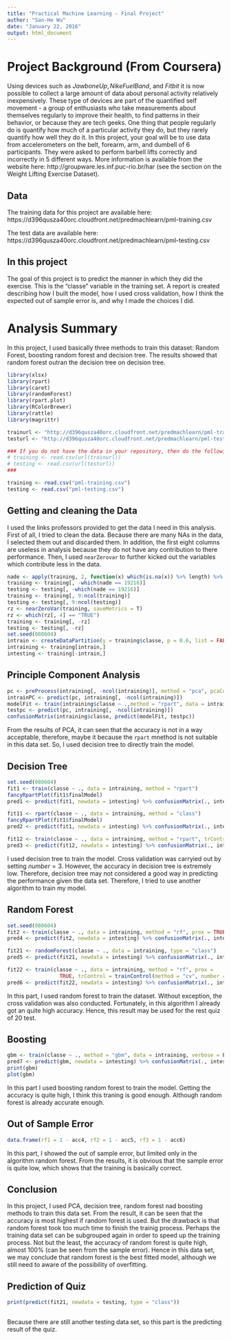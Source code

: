 ```yaml
---
title: "Practical Machine Learning - Final Project"
author: "San-He Wu"
date: "January 22, 2016"
output: html_document
---
```


# Project Background (From Coursera)

Using devices such as $Jawbone Up, Nike FuelBand$, and $Fitbit$ it is now possible to collect a large amount of data about personal activity relatively inexpensively. These type of devices are part of the quantified self movement - a group of enthusiasts who take measurements about themselves regularly to improve their health, to find patterns in their behavior, or because they are tech geeks. One thing that people regularly do is quantify how much of a particular activity they do, but they rarely quantify how well they do it. In this project, your goal will be to use data from accelerometers on the belt, forearm, arm, and dumbell of 6 participants. They were asked to perform barbell lifts correctly and incorrectly in 5 different ways. More information is available from the website here: http://groupware.les.inf.puc-rio.br/har (see the section on the Weight Lifting Exercise Dataset).

## Data 

The training data for this project are available here:
https://d396qusza40orc.cloudfront.net/predmachlearn/pml-training.csv

The test data are available here:
https://d396qusza40orc.cloudfront.net/predmachlearn/pml-testing.csv

## In this project 

The goal of this project is to predict the manner in which they did the exercise. This is the "classe" variable in the training set. A report is created describing how I built the model, how I used cross validation, how I think the expected out of sample error is, and why I made the choices I did.


# Analysis Summary

In this project, I used basically three methods to train this dataset: Random Forest, boosting random forest and decision tree. The results showed that random forest outran the decision tree on decision tree. 

```r
library(xlsx)
library(rpart)
library(caret)
library(randomForest)
library(rpart.plot)
library(RColorBrewer)
library(rattle)
library(magrittr)

trainurl <- "http://d396qusza40orc.cloudfront.net/predmachlearn/pml-training.csv"
testurl <- "http://d396qusza40orc.cloudfront.net/predmachlearn/pml-testing.csv"

### If you do not have the data in your repository, then do the following code.
# training <- read.csv(url(trainurl))
# testing <- read.csv(url(testurl))
###

training <- read.csv("pml-training.csv")
testing <- read.csv("pml-testing.csv")
```

## Getting and cleaning the Data

I used the links professors provided to get the data I need in this analysis. First of all, I tried to clean the data. Because there are many NAs in the data, I selected them out and discarded them. In addition, the first eight columns are useless in analysis because they do not have any contribution to there performance. Then, I used `nearZerovar` to further kicked out the variables which contribute less in the data.

```r
nade <- apply(training, 2, function(x) which(is.na(x)) %>% length) %>% as.vector
training <- training[, -which(nade == 19216)]
testing <- testing[, -which(nade == 19216)]
training <- training[, 9:ncol(training)]
testing <- testing[, 9:ncol(testing)]
rz <- nearZeroVar(training, saveMetrics = T)
rz <- which(rz[, 4] == "TRUE") 
training <- training[, -rz]
testing <- testing[, -rz]
set.seed(080604)
intrain <- createDataPartition(y = training$classe, p = 0.6, list = FALSE)
intraining <- training[intrain,] 
intesting <- training[-intrain,]  

```

## Principle Component Analysis

```r
pc <- preProcess(intraining[, -ncol(intraining)], method = "pca", pcaComp = 2, thresh = 0.95)
intrainPC <- predict(pc, intraining[, -ncol(intraining)])
modelFit <- train(intraining$classe ~ .,method = "rpart", data = intrainPC)
testpc <- predict(pc, intraining[, -ncol(intraining)])
confusionMatrix(intraining$classe, predict(modelFit, testpc))

```

From the results of PCA, it can seen that the accuracy is not in a way acceptable, therefore, maybe it because the `rpart` mnethod is not suitable in this data set. So, I used decision tree to directly train the model.

## Decision Tree

```r
set.seed(080604)
fit1 <- train(classe ~ ., data = intraining, method = "rpart")
fancyRpartPlot(fit1$finalModel)
pred1 <- predict(fit1, newdata = intesting) %>% confusionMatrix(., intesting$classe) ; acc1 <- pred1$overall[1] ; acc1

fit11 <- rpart(classe ~ ., data = intraining, method = "class")
fancyRpartPlot(fit1$finalModel)
pred2 <- predict(fit1, newdata = intesting) %>% confusionMatrix(., intesting$classe) ; acc2 <- pred2$overall[1] ; acc2

fit12 <- train(classe ~ ., data = intraining, method = "rpart", trControl = trainControl(method = "cv", number = 3))
pred3 <- predict(fit12, newdata = intesting) %>% confusionMatrix(., intesting$classe) ; acc3 <- pred3$overall[1] ; acc3

```

I used decision tree to train the model. Cross validation was carryied out by setting $number = 3$. However, the accuracy in decision tree is extremely low. Therefore, decision tree may not considered a good way in predicting the performance given the data set. Therefore, I tried to use another algorithm to train my model.

## Random Forest

```r
set.seed(080604)
fit2 <- train(classe ~ ., data = intraining, method = "rf", prox = TRUE)
pred4 <- predict(fit2, newdata = intesting) %>% confusionMatrix(., intesting$classe) ; acc4 <- pred4$overall[1] ; acc4

fit21 <- randomForest(classe ~ ., data = intraining, type = "class")
pred5 <- predict(fit21, newdata = intesting) %>% confusionMatrix(., intesting$classe) ; acc5 <- pred5$overall[1] ; acc5

fit22 <- train(classe ~ ., data = intraining, method = "rf", prox =
                 TRUE, trControl = trainControl(method = "cv", number = 3))
pred6 <- predict(fit22, newdata = intesting) %>% confusionMatrix(., intesting$classe) ; acc6 <- pred6$overall[1] ; acc6

```

In this part, I used random forest to train the dataset. Without exception, the cross validation was also conducted. Fortunately, in this algorithm I already got an quite high accuracy. Hence, this result may be used for the rest quiz of 20 test.

## Boosting

```r
gbm <- train(classe ~ ., method = "gbm", data = intraining, verbose = F)
pred7 <- predict(gbm, newdata = intesting) %>% confusionMatrix(., intesting$classe) ; pred7$overall[1]
print(gbm)
plot(gbm)
```

In this part I used boosting random forest to train the model. Getting the accuracy is quite high, I think this traning is good enough. Although random forest is already accurate enough.

## Out of Sample Error

```r
data.frame(rf1 = 1 - acc4, rf2 = 1 - acc5, rf3 = 1 - acc6)
```

In this part, I showed the out of sample error, but limited only in the algorithm random forest. From the results, it is obvious that the sample error is quite low, which shows that the training is basically correct.

## Conclusion

In this project, I used PCA, decision tree, random forest nad boosting methods to train this data set. From the result, it can be seen that the accuracy is most highest if random forest is used. But the drawback is that random forest took too much time to finish the trainig process. Perhaps the training data set can be subgrouped again in order to speed up the training process. Not but the least, the accuracy of random forest is quite high, almost 100% (can be seen from the sample error). Hence in this data set, we may conclude that random forest is the best fitted model, although we still need to aware of the possibility of overfitting. 

## Prediction of Quiz

```r
print(predict(fit21, newdata = testing, type = "class"))
  
```

Because there are still another testing data set, so this part is the predicting result of the quiz.
